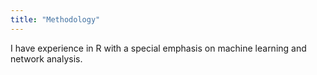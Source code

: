 ```yaml
---
title: "Methodology"
---
```


I have experience in R with a special emphasis on machine learning and network analysis.
